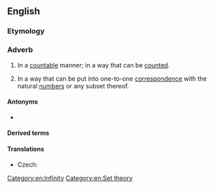 ==English==

===Etymology===
{{suffix|en|countable|ly}}

===Adverb===
{{en-adv|-}}

# In a [[countable]] manner; in a way that can be [[count]]ed.
# {{lb|en|mathematics}} In a way that can be put into one-to-one [[correspondence]] with the natural [[number]]s or any subset thereof.

====Antonyms====
* {{l|en|uncountably}}

====Derived terms====
{{der2|en|countably additive|countably infinite}}

====Translations====
{{trans-top|in mathematics}}
* Czech: {{t|cs|spočetně}}
{{trans-mid}}
{{trans-bottom}}
[[Category:en:Infinity]]
[[Category:en:Set theory]]